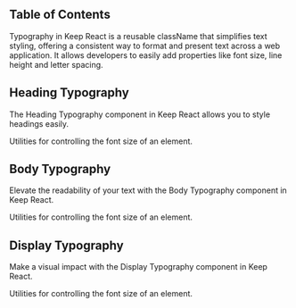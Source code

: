 
## Table of Contents

Typography in Keep React is a reusable className that simplifies text styling, offering a consistent way to format and present text across a web application. It allows developers to easily add properties like font size, line height and letter spacing.

## Heading Typography

The Heading Typography component in Keep React allows you to style headings easily.

<CodePreview github="Typography" code={HeadingCode} activeTab={1}>
  <Heading />
</CodePreview>

Utilities for controlling the font size of an element.

<TypographyTable typoType="heading" />

## Body Typography

Elevate the readability of your text with the Body Typography component in Keep React.

<CodePreview github="Typography" code={BodyTypoCode} activeTab={1}>
  <BodyTypo />
</CodePreview>

Utilities for controlling the font size of an element.

<TypographyTable typoType="body" />

## Display Typography

Make a visual impact with the Display Typography component in Keep React.

<CodePreview github="Typography" code={DisplayCode} activeTab={1}>
  <Display />
</CodePreview>

Utilities for controlling the font size of an element.

<TypographyTable typoType="display" />

